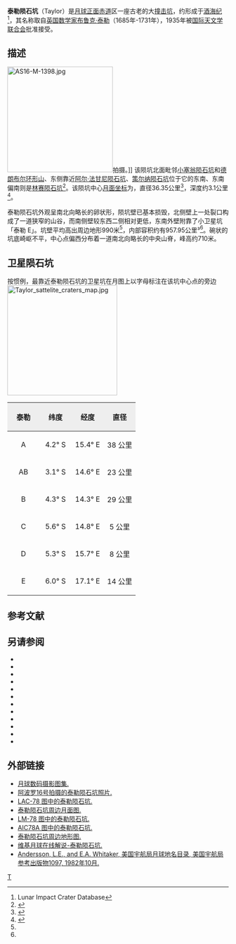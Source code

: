 {{lunar crater data|
 image=Taylor crater 4089 h3.jpg|240px|
 caption=[[月球轨道器4号|月球轨道器4号]]拍摄的图像|
 latitude=5.28|
 N_or_S=S|
 longitude=16.65|
 E_or_W=E|
 diameter=36.35公里|
 depth=3.1公里|
 colong=344|
 eponym=[[布鲁克·泰勒|布鲁克·泰勒]]}}

'''泰勒陨石坑'''（Taylor）是[[月球正面|月球正面]][[赤道|赤道]]区一座古老的大[[撞击坑|撞击坑]]，约形成于[[酒海纪|酒海纪]]<ref name=LICD>Lunar Impact Crater Database</ref>，其名称取自[[英国|英国]][[数学家|数学家]][[布鲁克·泰勒|布鲁克·泰勒]]（1685年-1731年），1935年被[[国际天文学联合会|国际天文学联合会]]批准接受。

==描述==
[[Image:AS16-M-1398.jpg|240px]]拍摄。]]
该陨坑北面毗邻[[小塞翁陨石坑|小塞翁陨石坑]]和[[德朗布尔环形山|德朗布尔环形山]]、东侧靠近[[阿尔·法甘尼陨石坑|阿尔·法甘尼陨石坑]]、[[策尔纳陨石坑|策尔纳陨石坑]]位于它的东南、东南偏南则是[[林赛陨石坑|林赛陨石坑]]<ref>{{Cite web |url=http://planetarynames.wr.usgs.gov/images/Lunar/lac_78_wac.pdf |title=Crater Taylor on LAC-78 map. |accessdate=2016-09-03 |archive-date=2016-12-13 |archive-url=https://web.archive.org/web/20161213022609/https://planetarynames.wr.usgs.gov/images/Lunar/lac_78_wac.pdf |dead-url=no }}</ref>。该陨坑中心[[月面坐标|月面坐标]]为{{Coord|5.28|S|16.65|E|globe:Moon|nogoogle=1|noosm=1}}，直径36.35公里<ref name="IAU">{{Cite web |url=http://planetarynames.wr.usgs.gov/Feature/5889 |title=Directory of the International Astronomical Union |accessdate=2016-09-03 |archive-date=2017-08-06 |archive-url=https://web.archive.org/web/20170806063109/https://planetarynames.wr.usgs.gov/Feature/5889 |dead-url=no }}</ref>，深度约3.1公里<ref>{{Cite web |url=http://fisherka.csolutionshosting.net/astronote/plan/craterdepth/html/CraterDepthFeatureNameWestfall.html |title=John E. Westfall's Atlas of the Lunar Terminator, Cambridge Univ. Press (2000) |accessdate=2016-09-03 |archive-date=2014-12-18 |archive-url=https://archive.today/20141218234310/http://fisherka.csolutionshosting.net/astronote/plan/craterdepth/html/CraterDepthFeatureNameWestfall.html |dead-url=no }}</ref>。

泰勒陨石坑外观呈南北向略长的卵状形，陨坑壁已基本损毁，北侧壁上一处裂口构成了一道狭窄的山谷，而南侧壁较东西二侧相对更低，东南外壁附靠了小卫星坑「泰勒 E」。坑壁平均高出周边地形990米<ref name="LICD"/>，内部容积约有957.95公里³<ref name="LICD"/>。碗状的坑底崎岖不平，中心点偏西分布着一道南北向略长的中央山脊，峰高约710米。

==卫星陨石坑==
按惯例，最靠近泰勒陨石坑的卫星坑在月图上以字母标注在该坑中心点的旁边
[[Image:Taylor_sattelite_craters_map.jpg|250px]]

{| class="wikitable"
!width="25%" style="background:#eeeeee;" |泰勒 
!width="25%" style="background:#eeeeee;" |纬度
!width="25%" style="background:#eeeeee;" |经度
!width="25%" style="background:#eeeeee;" |直径
|-
|align="center"|A
|align="center"|4.2° S
|align="center"|15.4° E
|align="center"|38 公里
|-
|align="center"|AB
|align="center"|3.1° S
|align="center"|14.6° E
|align="center"|23 公里
|-
|align="center"|B
|align="center"|4.3° S
|align="center"|14.3° E
|align="center"|29 公里
|-
|align="center"|C
|align="center"|5.6° S
|align="center"|14.8° E
|align="center"|5 公里
|-
|align="center"|D
|align="center"|5.3° S
|align="center"|15.7° E
|align="center"|8 公里
|-
|align="center"|E
|align="center"|6.0° S
|align="center"|17.1° E
|align="center"|14 公里
|}{{clear}}

==参考文献==
{{Reflist}}

==另请参阅==
{{refbegin}}
* {{cite book
  | last1 = Andersson
  | first1 = L. E.
  | last2 = Whitaker
  | first2 = E. A.
  | authorlink2 = Ewen Whitaker
  | date = 1982
  | title = [[NASA|NASA]] Catalogue of Lunar Nomenclature
  | publisher = NASA RP-1097
  | ref = harv
  }}
* {{cite web
  | last = Blue
  | first = Jennifer
  | date = July 25, 2007
  | title = Gazetteer of Planetary Nomenclature
  | publisher = [[United_States_Geological_Survey|USGS]]
  | url = http://planetarynames.wr.usgs.gov/
  | accessdate = 2007-08-05
  | ref = harv
  | archive-date = 2013-02-13
  | archive-url = https://www.webcitation.org/6EOCinkK0?url=http://planetarynames.wr.usgs.gov/
  | dead-url = no
  }}
* {{cite book
  | last1 = Bussey
  | first1 = B.
  | authorlink1 = Ben Bussey
  | last2 = Spudis
  | first2 = P.
  | authorlink2 = Paul Spudis
  | date = 2004
  | title = The Clementine Atlas of the Moon
  | publisher = Cambridge University Press
  | location = New York
  | isbn = 978-0-521-81528-4
  | ref = harv
  }}
* {{cite book
  | last1 = Cocks
  | first1 = Elijah E.
  | last2 = Cocks
  | first2 = Josiah C.
  | date = 1995
  | title = Who's Who on the Moon: A Biographical Dictionary of Lunar Nomenclature
  | url = https://archive.org/details/isbn_9780936389271
  | publisher = Tudor Publishers
  | isbn = 978-0-936389-27-1
  | ref = harv
  }}
* {{cite web
  | last = McDowell
  | first = Jonathan
  | date = July 15, 2007
  | url = http://host.planet4589.org/astro/lunar/
  | title = Lunar Nomenclature
  | publisher = Jonathan's Space Report
  | accessdate = 2007-10-24
  | ref = harv
  | archive-date = 2012-05-26
  | archive-url = https://www.webcitation.org/67wcYNfK3?url=http://host.planet4589.org/astro/lunar/
  | dead-url = no
  }}
* {{cite journal| last1 = Menzel| first1 = D. H.| last2 = Minnaert| first2 = M.| last3 = Levin| first3 = B.| last4 = Dollfus| first4 = A.| last5 = Bell| first5 = B.| title = Report on Lunar Nomenclature by the Working Group of Commission 17 of the IAU| doi = 10.1007/BF00171763| journal = Space Science Reviews| volume = 12| issue = 2| pages = 136–186| date = 1971| bibcode = 1971SSRv...12..136M| ref = harv}}
* {{cite book
  | first = Patrick
  | last = Moore
  | authorlink = Patrick Moore
  | date = 2001
  | title = On the Moon
  | url = https://archive.org/details/patrickmooreonmo00patr
  | publisher = Sterling Publishing Co.
  | isbn = 978-0-304-35469-6
  | ref = harv
  }}
* {{cite book
  | first = Fred W.
  | last = Price
  | date = 1988
  | title = The Moon Observer's Handbook
  | publisher = Cambridge University Press
  | isbn = 978-0-521-33500-3
  | ref = harv
  }}
* {{cite book
  | last = Rükl
  | first = Antonín
  | authorlink = Antonín Rükl
  | date = 1990
  | title = Atlas of the Moon
  | publisher = Kalmbach Books
  | isbn = 978-0-913135-17-4
  | ref = harv
  }}
* {{cite book
  | last = Webb
  | first = Rev. T. W.
  | authorlink = Thomas William Webb
  | date = 1962
  | title = Celestial Objects for Common Telescopes
  | url = https://archive.org/details/celestialobjects00webb
  | edition = 6th revised
  | publisher = Dover
  | isbn = 978-0-486-20917-3
  | ref = harv
  }}
* {{cite book
  | first = Ewen A.
  | last = Whitaker
  | authorlink = Ewen Whitaker
  | date = 1999
  | title = Mapping and Naming the Moon
  | publisher = Cambridge University Press
  | isbn = 978-0-521-62248-6
  | ref = harv
  }}
* {{cite book
  | first = Peter T.
  | last = Wlasuk
  | date = 2000
  | title = Observing the Moon
  | publisher = Springer
  | isbn = 978-1-85233-193-1
  | ref = harv
 }}
{{refend}}

==外部链接==
*[http://www.lpi.usra.edu/resources/lunar_orbiter/bin/srch_nam.shtml?Taylor%7C0 月球数码摄影图集.] {{Wayback|url=http://www.lpi.usra.edu/resources/lunar_orbiter/bin/srch_nam.shtml?Taylor%7C0 |date=20170824011928 }}
*[http://www.lpi.usra.edu/resources/apollo/search/feature/?feature=Taylor 阿波罗16号拍摄的泰勒陨石坑照片.] {{Wayback|url=http://www.lpi.usra.edu/resources/apollo/search/feature/?feature=Taylor |date=20170305003329 }}
*[http://www.lpi.usra.edu/resources/mapcatalog/LAC/lac78/ LAC-78 图中的泰勒陨石坑.] {{Wayback|url=http://www.lpi.usra.edu/resources/mapcatalog/LAC/lac78/ |date=20160313013651 }}
*[http://www.lpi.usra.edu/resources/mapcatalog/usgs/I546/ 泰勒陨石坑周边月面图.] {{Wayback|url=http://www.lpi.usra.edu/resources/mapcatalog/usgs/I546/ |date=20160304070405 }}
*[http://www.lpi.usra.edu/resources/mapcatalog/LM/lm78/ LM-78 图中的泰勒陨石坑.] {{Wayback|url=http://www.lpi.usra.edu/resources/mapcatalog/LM/lm78/ |date=20160304071911 }}
*[http://www.lpi.usra.edu/resources/mapcatalog/AIC/AIC78A/ AIC78A 图中的泰勒陨石坑.] {{Wayback|url=http://www.lpi.usra.edu/resources/mapcatalog/AIC/AIC78A/ |date=20160429092440 }}
*[http://www.lpi.usra.edu/resources/mapcatalog/LTO/lto78a3_2/ 泰勒陨石坑周边地形图.] {{Wayback|url=http://www.lpi.usra.edu/resources/mapcatalog/LTO/lto78a3_2/ |date=20160527070921 }}
*[http://the-moon.wikispaces.com/Taylor 维基月球在线解说-泰勒陨石坑.] {{Wayback|url=http://the-moon.wikispaces.com/Taylor |date=20180507183949 }}
*[http://planet4589.org/astro/lunar/RP-1097.pdf Andersson, L.E., and E.A. Whitaker, 美国宇航局月球地名目录, 美国宇航局参考出版物1097, 1982年10月.] {{Wayback|url=http://planet4589.org/astro/lunar/RP-1097.pdf |date=20141006125838 }}

[[Category:月球环形山|T]]
{{月球環形山 (T-Z)}}